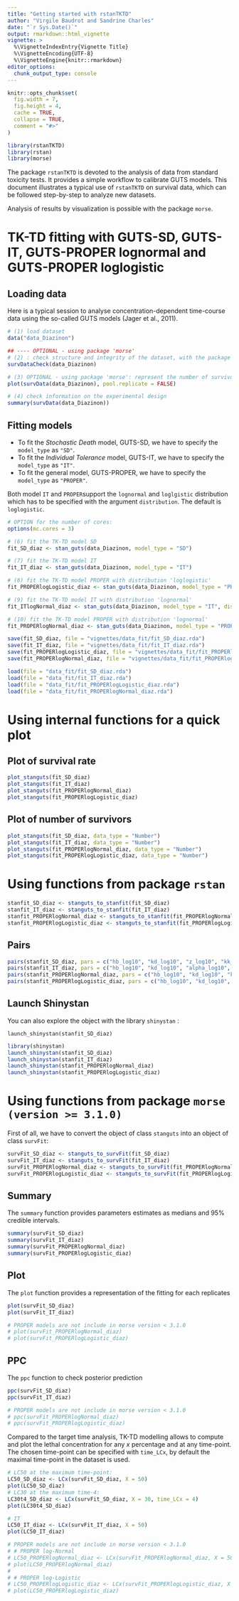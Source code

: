 ```yaml
---
title: "Getting started with rstanTKTD"
author: "Virgile Baudrot and Sandrine Charles"
date: "`r Sys.Date()`"
output: rmarkdown::html_vignette
vignette: >
  %\VignetteIndexEntry{Vignette Title}
  %\VignetteEncoding{UTF-8}
  %\VignetteEngine{knitr::rmarkdown}
editor_options: 
  chunk_output_type: console
---
```


```r
knitr::opts_chunk$set(
  fig.width = 7,
  fig.height = 4,
  cache = TRUE,
  collapse = TRUE,
  comment = "#>"
)
```


```r
library(rstanTKTD)
library(rstan)
library(morse)
```

The package `rstanTKTD` is devoted to the analysis of data from standard toxicity
tests. It provides a simple workflow to calibrate GUTS models. This document illustrates
a typical use of `rstanTKTD` on survival data, which can be followed
step-by-step to analyze new datasets.

Analysis of results by visualization is possible with the package `morse`.

# TK-TD fitting with GUTS-SD, GUTS-IT, GUTS-PROPER lognormal and GUTS-PROPER loglogistic

## Loading data

Here is a typical session to analyse concentration-dependent time-course data
using the so-called GUTS models (Jager et al., 2011).

```r
# (1) load dataset
data("data_Diazinon")

## ---- OPTIONAL - using package 'morse'
# (2) : check structure and integrity of the dataset, with the package morse
survDataCheck(data_Diazinon)

# (3) OPTIONAL - using package 'morse': represent the number of survivors as a function of time
plot(survData(data_Diazinon), pool.replicate = FALSE)

# (4) check information on the experimental design
summary(survData(data_Diazinon))
```

## Fitting models

- To fit the *Stochastic Death* model, GUTS-SD, we have to specify the `model_type` as `"SD"`.
- To fit the *Individual Tolerance* model, GUTS-IT, we have to specify the `model_type` as `"IT"`.
- To fit the general model, GUTS-PROPER, we have to specify the `model_type` as `"PROPER"`.

Both model `IT` and `PROPER`support the `lognormal` and `loglgistic` distribution which has to be
specified with the argument `distribution`. The default is `loglogistic`.

```r
# OPTION for the number of cores:
options(mc.cores = 3)

# (6) fit the TK-TD model SD
fit_SD_diaz <- stan_guts(data_Diazinon, model_type = "SD")

# (7) fit the TK-TD model IT
fit_IT_diaz <- stan_guts(data_Diazinon, model_type = "IT")

# (8) fit the TK-TD model PROPER with distribution 'loglogistic'
fit_PROPERlogLogistic_diaz <- stan_guts(data_Diazinon, model_type = "PROPER")

# (9) fit the TK-TD model IT with distribution 'lognormal'
fit_ITlogNormal_diaz <- stan_guts(data_Diazinon, model_type = "IT", distribution = "lognormal")

# (10) fit the TK-TD model PROPER with distribution 'lognormal'
fit_PROPERlogNormal_diaz <- stan_guts(data_Diazinon, model_type = "PROPER", distribution = "lognormal")
```

```r
save(fit_SD_diaz, file = "vignettes/data_fit/fit_SD_diaz.rda")
save(fit_IT_diaz, file = "vignettes/data_fit/fit_IT_diaz.rda")
save(fit_PROPERlogLogistic_diaz, file = "vignettes/data_fit/fit_PROPERlogLogistic_diaz.rda")
save(fit_PROPERlogNormal_diaz, file = "vignettes/data_fit/fit_PROPERlogNormal_diaz.rda")

load(file = "data_fit/fit_SD_diaz.rda")
load(file = "data_fit/fit_IT_diaz.rda")
load(file = "data_fit/fit_PROPERlogLogistic_diaz.rda")
load(file = "data_fit/fit_PROPERlogNormal_diaz.rda")
```

# Using internal functions for a quick plot

## Plot of survival rate

```r
plot_stanguts(fit_SD_diaz)
plot_stanguts(fit_IT_diaz)
plot_stanguts(fit_PROPERlogNormal_diaz)
plot_stanguts(fit_PROPERlogLogistic_diaz)
```

## Plot of number of survivors

```r
plot_stanguts(fit_SD_diaz, data_type = "Number")
plot_stanguts(fit_IT_diaz, data_type = "Number")
plot_stanguts(fit_PROPERlogNormal_diaz, data_type = "Number")
plot_stanguts(fit_PROPERlogLogistic_diaz, data_type = "Number")
```

# Using functions from package `rstan`

```r
stanfit_SD_diaz <- stanguts_to_stanfit(fit_SD_diaz)
stanfit_IT_diaz <- stanguts_to_stanfit(fit_IT_diaz)
stanfit_PROPERlogNormal_diaz <- stanguts_to_stanfit(fit_PROPERlogNormal_diaz)
stanfit_PROPERlogLogistic_diaz <- stanguts_to_stanfit(fit_PROPERlogLogistic_diaz)
```

## Pairs

```r
pairs(stanfit_SD_diaz, pars = c("hb_log10", "kd_log10", "z_log10", "kk_log10"))
pairs(stanfit_IT_diaz, pars = c("hb_log10", "kd_log10", "alpha_log10", "beta_log10"))
pairs(stanfit_PROPERlogNormal_diaz, pars = c("hb_log10", "kd_log10", "kk_log10", "alpha_log10", "beta_log10"))
pairs(stanfit_PROPERlogLogistic_diaz, pars = c("hb_log10", "kd_log10", "kk_log10", "alpha_log10", "beta_log10"))
```

## Launch Shinystan

You can also explore the object with the library `shinystan` :

`launch_shinystan(stanfit_SD_diaz)`

```r
library(shinystan)
launch_shinystan(stanfit_SD_diaz)
launch_shinystan(stanfit_IT_diaz)
launch_shinystan(stanfit_PROPERlogNormal_diaz)
launch_shinystan(stanfit_PROPERlogLogistic_diaz)
```

# Using functions from package `morse (version >= 3.1.0)`

First of all, we have to convert the object of class `stanguts` into an object of class `survFit`:

```r
survFit_SD_diaz <- stanguts_to_survFit(fit_SD_diaz)
survFit_IT_diaz <- stanguts_to_survFit(fit_IT_diaz)
survFit_PROPERlogNormal_diaz <- stanguts_to_survFit(fit_PROPERlogNormal_diaz)
survFit_PROPERlogLogistic_diaz <- stanguts_to_survFit(fit_PROPERlogLogistic_diaz)
```

## Summary

The `summary` function provides parameters estimates as medians and 95\% credible intervals.

```r
summary(survFit_SD_diaz)
summary(survFit_IT_diaz)
summary(survFit_PROPERlogNormal_diaz)
summary(survFit_PROPERlogLogistic_diaz)
```

## Plot

The `plot` function provides a representation of the fitting for each replicates

```r
plot(survFit_SD_diaz)
plot(survFit_IT_diaz)

# PROPER models are not include in morse version < 3.1.0
# plot(survFit_PROPERlogNormal_diaz)
# plot(survFit_PROPERlogLogistic_diaz)
```

## PPC

The `ppc` function to check posterior prediction

```r
ppc(survFit_SD_diaz)
ppc(survFit_IT_diaz)

# PROPER models are not include in morse version < 3.1.0
# ppc(survFit_PROPERlogNormal_diaz)
# ppc(survFit_PROPERlogLogistic_diaz)
```

Compared to the target time analysis, TK-TD modelling allows to compute and plot the lethal concentration for any *x* percentage and at any time-point. The chosen time-point can be specified with `time_LCx`, by default the maximal time-point in the dataset is used.

```r
# LC50 at the maximum time-point:
LC50_SD_diaz <- LCx(survFit_SD_diaz, X = 50)
plot(LC50_SD_diaz)
# LC30 at the maximum time-4:
LC30t4_SD_diaz <- LCx(survFit_SD_diaz, X = 30, time_LCx = 4)
plot(LC30t4_SD_diaz)

# IT
LC50_IT_diaz <- LCx(survFit_IT_diaz, X = 50)
plot(LC50_IT_diaz)

# PROPER models are not include in morse version < 3.1.0
# # PROPER log-Normal
# LC50_PROPERlogNormal_diaz <- LCx(survFit_PROPERlogNormal_diaz, X = 50)
# plot(LC50_PROPERlogNormal_diaz)
# 
# # PROPER log-Logistic
# LC50_PROPERlogLogistic_diaz <- LCx(survFit_PROPERlogLogistic_diaz, X = 50)
# plot(LC50_PROPERlogLogistic_diaz)
```
